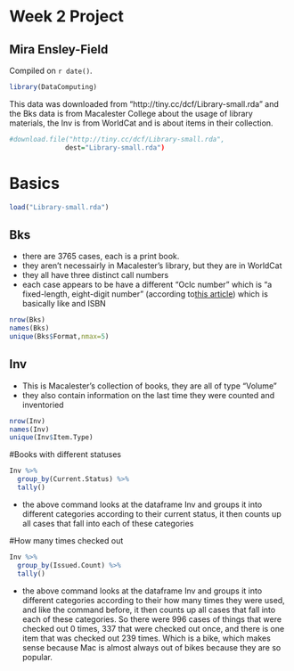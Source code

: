 # Week 2 Project

## Mira Ensley-Field

<!-- leave this material as is -->
Compiled on `r date()`.

```r
library(DataComputing)
```
<!-- put your content after this line -->

This data was downloaded from "http://tiny.cc/dcf/Library-small.rda" and the Bks data is from Macalester College about the usage of library materials, the Inv is from WorldCat and is about items in their collection.

```r
#download.file("http://tiny.cc/dcf/Library-small.rda", 
              dest="Library-small.rda")
```

# Basics

```r
load("Library-small.rda")
```

## Bks
- there are 3765 cases, each is a print book.
- they aren't necessairly in Macalester's library, but they are in WorldCat
- they all have three distinct call numbers
- each case appears to be have a different "Oclc number" which is "a fixed-length, eight-digit number" (according to[this article](https://www.oclc.org/support/services/worldcat/documentation/tb/253.en.html)) which is basically like and ISBN

```r
nrow(Bks)
names(Bks)
unique(Bks$Format,nmax=5)

```

## Inv
- This is Macalester's collection of books, they are all of type "Volume"
- they also contain information on the last time they were counted and inventoried

```r
nrow(Inv)
names(Inv)
unique(Inv$Item.Type)

```


#Books with different statuses

```r
Inv %>% 
  group_by(Current.Status) %>%
  tally()
```
- the above command looks at the dataframe Inv and groups it into different categories according to their current status, it then counts up all cases that fall into each of these categories

#How many times checked out

```r
Inv %>%
  group_by(Issued.Count) %>%
  tally()
```


- the above command looks at the dataframe Inv and groups it into different categories according to their how many times they were used, and like the command before, it then counts up all cases that fall into each of these categories. So there were 996 cases of things that were checked out 0 times, 337 that were checked out once, and there is one item that was checked out 239 times. Which is a bike, which makes sense because Mac is almost always out of bikes because they are so popular.
